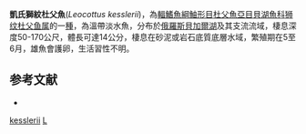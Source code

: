 {{Speciesbox
| name = 凱氏獅紋杜父魚
| taxon = Leocottus kesslerii
| binomial_authority = [[Dybowski|Dybowski]], 1874
| status = NE
| status_system = IUCN3.1
| synonyms = *''Cottus kesslerii, Dybowski, 1874''
*''Cottus kesslerii kesslerii, Dybowski, 1874''
*''Cottus kessleri, Dybowski, 1874''
*''Cottus trigonocephalus, Gratzianov, 1902''
*''Cottus kessleri bauntovi, Taliev, 1946''
}}
'''凱氏獅紋杜父魚'''(''Leocottus kesslerii'')，為[[輻鰭魚綱|輻鰭魚綱]][[鮋形目|鮋形目]][[杜父魚亞目|杜父魚亞目]][[貝湖魚科|貝湖魚科]][[狮纹杜父鱼属|狮纹杜父鱼属]]的一[[種|種]]，為溫帶淡水魚，分布於[[俄羅斯|俄羅斯]][[貝加爾湖|貝加爾湖]]及其支流流域，棲息深度50-170公尺，體長可達14公分，棲息在砂泥或岩石底質底層水域，繁殖期在5至6月，雄魚會護卵，生活習性不明。

==参考文献==
*{{FishBase_species|genus=Leocottus|species=kesslerii|year=2014|month=5}}

{{鮋形目小作品}}
{{Taxonbar}}
[[Category:獅紋杜父魚屬|kesslerii]]
[[Category:1874年描述的魚類|L]]